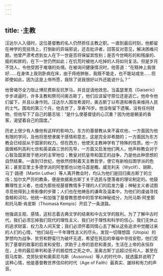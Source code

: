 ```yaml
---
---
---
```

title: ·主教
---




汪达尔人入侵时，这位基督教的名人仍然担任主教之职。一直到最后时刻，他都留在神学的竞技场上，打倒新的异端邪说，还击批评者，回答反对意见，解决困难问题。他曾严肃考虑到女人在下一世是否将保留其性别；是否今世畸形的和残废的、瘦的和胖的，在下一世仍然如此；在饥荒时被他人吃掉的人将如何复活。但是岁月不饶人，令他受困于难堪的处境。在被询问健康情况时，他答道：“在精神上我很好……在身体上我则卧病在床，由于痔疮肿胀，我既不能走，也不能站或坐……但即使如此，因为这是上帝所愿，我除了说我很好以外还能说什么？”

他曾竭尽全力阻止博尼费斯反抗罗马，并且促请他效忠。当盖瑟里克（Gaiseric）步步进逼时，许多主教和祭司问奥古斯丁，他们应该留守原位还是逃亡。他命令他们留下，并且以身作则。汪达尔人围攻希波时，奥古斯丁以布道和祷告来维持人民的士气。围攻的第三个月，他去世了，享寿76岁。他没有留下遗嘱，没有任何财物，但他写下了自己的墓志铭：“是什么使基督徒的心沉重？因为他是朝圣的香客，渴望着自己的国度。”

历史上很少有人像他有这样的影响力。东方的基督教从来不喜欢他，一方面因为他有限的学问，及他将思想隶属于感情和意志，这是完全非希腊的；一方面因为东方教会已经屈从于国家的权力。但在西方，他使天主教神学有了特殊的性质。他一方面做格列高利七世和英诺森三世的先导，一方面又启发他们两人，他声称教会对于心智及国家居于绝对的主宰地位；教皇对抗皇帝和国王的战争，乃是他此种思想的自然结果。一直到13世纪，他依然控制着天主教哲学，使它有新柏拉图学派的色彩；甚至亚里士多德学派的阿奎那也以他马首是瞻。威克利夫（Wyclif）、胡斯、马丁·路德（Martin Luther）等人离开教会时，均认为他们是回归奥古斯丁的立场；加尔文严厉的教条，便是依据奥古斯丁关于选民与堕落者的理论制定的。他鼓舞理性主义者，也成为那些视基督教情多于理的人们的启发力量；神秘主义者试图寻觅他得到上帝影像的步骤；人们也在他祷告的谦卑及温柔中，为他们的虔诚寻找食粮和词句。他统一和加强了基督教思想中的哲学和神秘成分，为托马斯·阿奎那和托马斯·肯皮斯（Thomasà Kempis）开启了一条道路。

他强调主观、感情，这标志着古典文学的结束和中古文学的胜利。为了了解中古时代，我们必须忘掉我们现代的理性主义、我们对于理性和科学的信心、我们无休止的追求财富、权力及人间天堂；我们必须怀着同情心去了解从这些追求中觉醒过来的人们的心情，“他们站在一千年理性主义的尽头，发现一切理想国（Utopia）的梦想均为战争、贫穷和野蛮行为破坏无遗，希望在死后的幸福中寻找安慰，他们受到了基督的故事的启发和安慰，求助于上帝的慈悲和善良，生活在上帝的永恒存在，上帝的最后审判和圣子的抵偿性之死之中。圣奥古斯丁远超过任何人，甚至在叙马库斯、克劳狄安和奥索尼乌斯（Ausonius）等人的时代中，就透露并说明了这种心情，他是基督教世界信仰的时代（Age of Faith）最真实、雄辩和有力的声音。